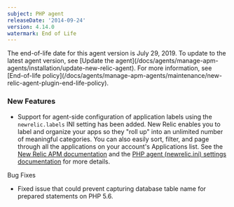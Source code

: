 ```yaml
---
subject: PHP agent
releaseDate: '2014-09-24'
version: 4.14.0
watermark: End of Life
---
```


<Callout variant="important">
  The end-of-life date for this agent version is July 29, 2019. To update to the latest agent version, see [Update the agent](/docs/agents/manage-apm-agents/installation/update-new-relic-agent). For more information, see [End-of-life policy](/docs/agents/manage-apm-agents/maintenance/new-relic-agent-plugin-end-life-policy).
</Callout>

### New Features

* Support for agent-side configuration of application labels using the `newrelic.labels` INI setting has been added.
  New Relic enables you to label and organize your apps so they "roll up" into an unlimited number of meaningful categories. You can also easily sort, filter, and page through all the applications on your account's Applications list.
  See the [New Relic APM documentation](https://docs.newrelic.com/docs/apm/new-relic-apm/maintenance/categories-rollups-organizing-your-apps) and the [PHP agent (newrelic.ini) settings documentation](https://docs.newrelic.com/docs/agents/php-agent/configuration/php-agent-newrelicini-settings#inivar-labels) for more details.

Bug Fixes

* Fixed issue that could prevent capturing database table name for prepared statements on PHP 5.6.
